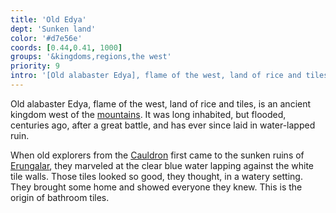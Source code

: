```yaml
---
title: 'Old Edya'
dept: 'Sunken land'
color: '#d7e56e'
coords: [0.44,0.41, 1000]
groups: '&kingdoms,regions,the west'
priority: 9
intro: '[Old alabaster Edya], flame of the west, land of rice and tiles, is an ancient kingdom west of the mountains. It was long inhabited, but flooded, centuries ago, after a great battle, and has ever since laid in water-lapped ruin.'
---
```


Old alabaster Edya, flame of the west, land of rice and tiles, is an ancient kingdom west of the [mountains](). It was long inhabited, but flooded, centuries ago, after a great battle, and has ever since laid in water-lapped ruin.

When old explorers from the [Cauldron]() first came to the sunken ruins of [Erungalar](), they marveled at the clear blue water lapping against the white tile walls. Those tiles looked so good, they thought, in a watery setting. They brought some home and showed everyone they knew. This is the origin of bathroom tiles.
